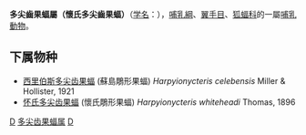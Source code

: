 {{Unreferenced|time=2019-03-31T10:34:10+00:00}}
{{Automatic taxobox
| taxon = Harpyionycteris
| authority = Thomas, 1896
}}

'''多尖齒果蝠屬（懷氏多尖齒果蝠）'''（[[学名|学名]]：{{lang|la|''Harpyionycteris''}}），[[哺乳綱|哺乳綱]]、[[翼手目|翼手目]]、[[狐蝠科|狐蝠科]]的一屬[[哺乳動物|哺乳動物]]。

==下属物种==
* [[西里伯斯多尖齿果蝠|西里伯斯多尖齿果蝠]] (蘇島鵰形果蝠) ''Harpyionycteris celebensis'' Miller & Hollister, 1921
* [[怀氏多尖齿果蝠|怀氏多尖齿果蝠]] (懷氏鵰形果蝠) ''Harpyionycteris whiteheadi'' Thomas, 1896

{{Taxonbar|from=Q2140563}}

[[Category:狐蝠科|D]]
[[Category:多尖齿果蝠属|]]
[[Category:1896年描述的分类群|D]]


{{哺乳动物小作品}}